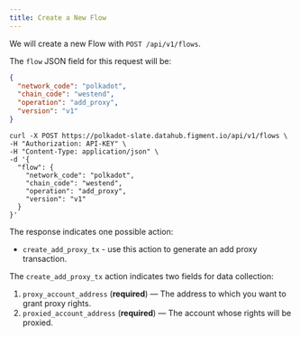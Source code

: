 ```yaml
---
title: Create a New Flow
---
```


We will create a new Flow with `POST /api/v1/flows`.

The `flow` JSON field for this request will be:

```json
{
  "network_code": "polkadot",
  "chain_code": "westend",
  "operation": "add_proxy",
  "version": "v1"
}
```

```text
curl -X POST https://polkadot-slate.datahub.figment.io/api/v1/flows \
-H "Authorization: API-KEY" \
-H "Content-Type: application/json" \
-d '{
  "flow": {
    "network_code": "polkadot",
    "chain_code": "westend",
    "operation": "add_proxy",
    "version": "v1"
  }
}'
```

The response indicates one possible action:

- `create_add_proxy_tx` - use this action to generate an add proxy transaction.

The `create_add_proxy_tx` action indicates two fields for data collection:

1. `proxy_account_address` (**required**) — The address to which you want to grant proxy rights.
2. `proxied_account_address` (**required**) — The account whose rights will be proxied.
